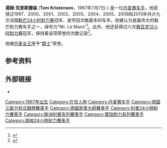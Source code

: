 {{Infobox racing driver
| name              = Tom Kristensen
| image             = Tom Kristensen at Silverstone 2011 001.jpg
| imagesize         = 260px
| caption           = Tom Kristensen在{{link-en|2011 6 Hours of Silverstone|2011 6 Hours of Silverstone}}上
| nationality       = 丹麦
| birth_date        = {{Birth date and age|df=y|1967|7|7}}
| birth_place       = 丹麦 [[Hobro|Hobro]]
| related to        = 
| current series    = [[世界耐力錦標賽|WEC]]
| first year        = [[2012_FIA_World_Endurance_Championship_season|2012]]
| current team      = <small>[[Joest_Racing|Audi Sport Team Joest]]</small>
| car number        = 1
| starts            = 16
| wins              = 6
| poles             = 4
| best finish       = 1st
| year              = [[2013_FIA_World_Endurance_Championship_season|2013]]
| prev series       = [[Deutsche_Tourenwagen_Masters|DTM]]<br>[[American_Le_Mans_Series|American Le Mans Series]]<br>[[British_Touring_Car_Championship|BTCC]]<br>German Supertouring<br>[[International_Formula_3000|International Formula 3000]]<br>[[Formula_Nippon|Japanese Formula 3000]]<br>[[Japanese_Touring_Car_Championship|JTCC]]<br>[[All-Japan_Formula_Three|Japanese Formula Three]]<br>[[German_Formula_Three_Championship|German Formula Three]]
| prev series years = 2004–2011<br>[[2001_American_Le_Mans_Series_season|2001]]–[[2002_American_Le_Mans_Series_season|2002]]<br>[[2000_British_Touring_Car_Championship_season|2000]]<br>1998–1999<br>1996–1997<br>1994–1995<br>1994–1995<br>1992–1993<br>1989, 1991
| titles            = [[FIA_World_Endurance_Championship|FIA World Endurance Championship]]<br>[[American_Le_Mans_Series|American Le Mans Series]]<br>[[All-Japan_Formula_Three|Japanese Formula Three]]<br>[[German_Formula_Three_Championship|German Formula Three]]
| title years       = [[2013_FIA_World_Endurance_Championship_season|2013]]<br>[[2001_American_Le_Mans_Series_season|2001]]<br>1993<br>1991
| awards            = 
| award years       = 
}}
'''湯姆·克里斯滕森''' ('''Tom Kristensen'''，1967年7月7日-) 是一位[[丹麦|丹麦]][[赛车手|赛车手]]，他获得过1997、2000、2001、2002、2003、2004、2005、2008和2013年共计九次法国[[勒芒24小时耐力赛|勒芒24小时耐力赛]]冠军，是夺冠次数最多的车手。他被认为是最伟大的勒芒耐力赛车手之一，绰号为"Mr. Le Mans"<ref>{{cite web|title=Nine-times winner of the Le Mans 24 Hours Tom Kristensen retires|url=http://www.theguardian.com/sport/2014/nov/19/tom-kristensen-le-mans-24-hours-winner-retires-audi-fia-wec|access-date=15 June 2015|date=19 November 2014|website=[[衛報|The Guardian]]|archive-url=https://web.archive.org/web/20150618121730/http://www.theguardian.com/sport/2014/nov/19/tom-kristensen-le-mans-24-hours-winner-retires-audi-fia-wec|archive-date=2015-06-18|dead-url=no|last1=Richards|first1=Giles}}</ref>。此外，他还获得过六次[[赛百灵12小时耐力赛|赛百灵12小时耐力赛]]冠军，保持着该项荣誉的次数记录<ref>{{cite web|title=Audi secures 10th victory in 12 Hours of Sebring endurance classic|url=http://www.theguardian.com/sport/2012/mar/19/audi-twelve-hours-sebring-classic|access-date=1 June 2015|date=19 March 2012|website=[[衛報|The Guardian]]|archive-url=https://web.archive.org/web/20150618114133/http://www.theguardian.com/sport/2012/mar/19/audi-twelve-hours-sebring-classic|archive-date=2015-06-18|dead-url=no|last1=Richards|first1=Giles}}</ref>。

他被[[丹麦君主列表|丹麦女王]]授予“[[爵士|爵士]]”荣誉。

==参考资料==
{{reflist}}

==外部链接==
{{commons|Tom Kristensen}}
* {{Official website|http://tomkristensen.com/}}

{{DEFAULTSORT:Kristensen, Tom}}
[[Category:1967年出生|Category:1967年出生]]
[[Category:在世人物|Category:在世人物]]
[[Category:丹麦赛车手|Category:丹麦赛车手]]
[[Category:德國三級方程式錦標賽車手|Category:德國三級方程式錦標賽車手]]
[[Category:德國房車大師賽車手|Category:德國房車大師賽車手]]
[[Category:利曼24小時耐力賽車手|Category:利曼24小時耐力賽車手]]
[[Category:歐洲利曼系列賽車手|Category:歐洲利曼系列賽車手]]
[[Category:寶珀耐力系列賽車手|Category:寶珀耐力系列賽車手]]
[[Category:斯帕24小時耐力賽車手|Category:斯帕24小時耐力賽車手]]